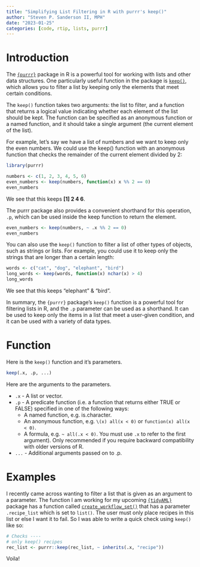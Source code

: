 ```yaml
---
title: "Simplifying List Filtering in R with purrr's keep()"
author: "Steven P. Sanderson II, MPH"
date: "2023-01-25"
categories: [code, rtip, lists, purrr]
---
```


# Introduction

The [`{purrr}`](https://purrr.tidyverse.org/) package in R is a powerful tool for working with lists and other data structures. One particularly useful function in the package is [`keep()`](https://purrr.tidyverse.org/reference/keep.html), which allows you to filter a list by keeping only the elements that meet certain conditions.

The `keep()` function takes two arguments: the list to filter, and a function that returns a logical value indicating whether each element of the list should be kept. The function can be specified as an anonymous function or a named function, and it should take a single argument (the current element of the list).

For example, let's say we have a list of numbers and we want to keep only the even numbers. We could use the keep() function with an anonymous function that checks the remainder of the current element divided by 2:

```r
library(purrr)

numbers <- c(1, 2, 3, 4, 5, 6)
even_numbers <- keep(numbers, function(x) x %% 2 == 0)
even_numbers
```
We see that this keeps __[1] 2 4 6__.

The purrr package also provides a convenient shorthand for this operation, `.p`, which can be used inside the keep function to return the element.

```r
even_numbers <- keep(numbers, ~ .x %% 2 == 0)
even_numbers

```
You can also use the `keep()` function to filter a list of other types of objects, such as strings or lists. For example, you could use it to keep only the strings that are longer than a certain length:

```r
words <- c("cat", "dog", "elephant", "bird")
long_words <- keep(words, function(x) nchar(x) > 4)
long_words
```

We see that this keeps "elephant" & "bird".

In summary, the `{purrr}` package's `keep()` function is a powerful tool for filtering lists in R, and the `.p` parameter can be used as a shorthand. It can be used to keep only the items in a list that meet a user-given condition, and it can be used with a variety of data types.

# Function

Here is the `keep()` function and it's parameters.

```r
keep(.x, .p, ...)
```

Here are the arguments to the parameters.

*  `.x` - A list or vector.
*  `.p` - A predicate function (i.e. a function that returns either TRUE or FALSE) specified in one of the following ways:
    *  A named function, e.g. is.character.
    *  An anonymous function, e.g. `\(x) all(x < 0)` or `function(x) all(x < 0)`.
    *  A formula, e.g. `~ all(.x < 0)`. You must use `.x` to refer to the first argument). Only recommended if you require backward compatibility with older versions of R.
*  `...` - Additional arguments passed on to .p.

# Examples

I recently came across wanting to filter a list that is given as an argument to a parameter. The function I am working for my upcoming [`{tidyAML}`](https://www.spsanderson.com/tidyAML/) package has a function called [`create_workflow_set()`](https://www.spsanderson.com/tidyAML/reference/create_workflow_set.html) that has a parameter `.recipe_list` which is set to `list()`. The user must only place recipes in this list or else I want it to fail. So I was able to write a quick check using `keep()` like so:

```r
# Checks ----
# only keep() recipes
rec_list <- purrr::keep(rec_list, ~ inherits(.x, "recipe"))
```

Voila!